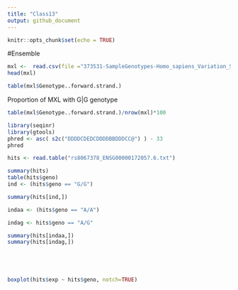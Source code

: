 ```yaml
---
title: "Class13"
output: github_document
---
```


```r
knitr::opts_chunk$set(echo = TRUE)
```


#Ensemble 

```r
mxl <-  read.csv(file ="373531-SampleGenotypes-Homo_sapiens_Variation_Sample_rs8067378.csv")
head(mxl)

table(mxl$Genotype..forward.strand.)

```
Proportion of MXL with G|G genotype
```r
table(mxl$Genotype..forward.strand.)/nrow(mxl)*100
```


```r
library(seqinr)
library(gtools)
phred <- asc( s2c("DDDDCDEDCDDDDBBDDDCC@") ) - 33
phred
```





```r
hits <- read.table("rs8067378_ENSG00000172057.6.txt")

summary(hits)
table(hits$geno)
ind <- (hits$geno == "G/G")

summary(hits[ind,])

indaa <- (hits$geno == "A/A")

indag <- hits$geno == "A/G"

summary(hits[indaa,])
summary(hits[indag,])





boxplot(hits$exp ~ hits$geno, notch=TRUE)

```









